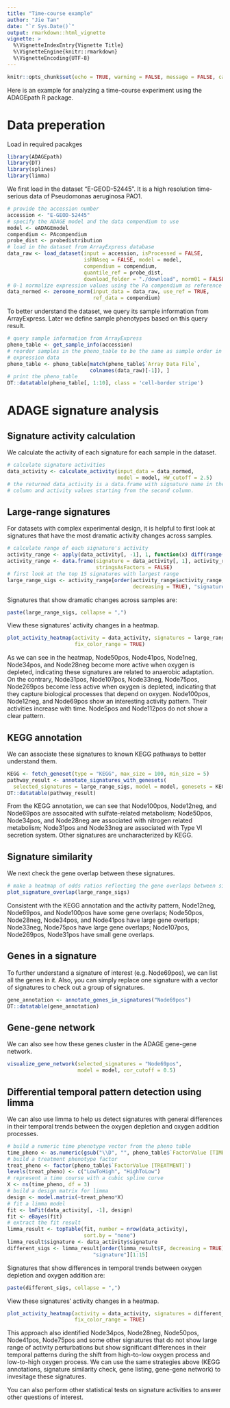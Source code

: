 ```yaml
---
title: "Time-course example"
author: "Jie Tan"
date: "`r Sys.Date()`"
output: rmarkdown::html_vignette
vignette: >
  %\VignetteIndexEntry{Vignette Title}
  %\VignetteEngine{knitr::rmarkdown}
  %\VignetteEncoding{UTF-8}
---
```


```r
knitr::opts_chunk$set(echo = TRUE, warning = FALSE, message = FALSE, cache = TRUE)
```

Here is an example for analyzing a time-course experiment using the ADAGEpath R
package.

# Data preperation
Load in required pacakges
```r
library(ADAGEpath)
library(DT)
library(splines)
library(limma)
```
We first load in the dataset "E-GEOD-52445". It is a high resolution
time-serious data of Pseudomonas aeruginosa PAO1.
```r
# provide the accession number
accession <- "E-GEOD-52445"
# specify the ADAGE model and the data compendium to use
model <- eADAGEmodel
compendium <- PAcompendium
probe_dist <- probedistribution
# load in the dataset from ArrayExpress database
data_raw <- load_dataset(input = accession, isProcessed = FALSE,
                         isRNAseq = FALSE, model = model,
                         compendium = compendium,
                         quantile_ref = probe_dist,
                         download_folder = "./download", norm01 = FALSE)
# 0-1 normalize expression values using the Pa compendium as reference
data_normed <- zeroone_norm(input_data = data_raw, use_ref = TRUE,
                            ref_data = compendium)
```
To better understand the dataset, we query its sample information from
ArrayExpress. Later we define sample phenotypes based on this query result.
```r
# query sample information from ArrayExpress
pheno_table <- get_sample_info(accession)
# reorder samples in the pheno_table to be the same as sample order in the
# expression data
pheno_table <- pheno_table[match(pheno_table$`Array Data File`,
                           colnames(data_raw)[-1]), ]
# print the pheno_table
DT::datatable(pheno_table[, 1:10], class = 'cell-border stripe')
```

# ADAGE signature analysis
## Signature activity calculation
We calculate the activity of each signature for each sample in the dataset.
```r
# calculate signature activities
data_activity <- calculate_activity(input_data = data_normed,
                                    model = model, HW_cutoff = 2.5)
# the returned data_activity is a data.frame with signature name in the first
# column and activity values starting from the second column.
```
## Large-range signatures
For datasets with complex experimental design, it is helpful to first look
at signatures that have the most dramatic activity changes across samples.
```r
# calculate range of each signature's activity
activity_range <- apply(data_activity[, -1], 1, function(x) diff(range(x)))
activity_range <- data.frame(signature = data_activity[, 1], activity_range,
                             stringsAsFactors = FALSE)
# first look at the top 15 signatures with largest range
large_range_sigs <- activity_range[order(activity_range$activity_range,
                                         decreasing = TRUE), "signature"][1:15]
```
Signatures that show dramatic changes across samples are:
```r
paste(large_range_sigs, collapse = ",")
```
View these signatures' activity changes in a heatmap.
```r
plot_activity_heatmap(activity = data_activity, signatures = large_range_sigs,
                      fix_color_range = TRUE)
```
As we can see in the heatmap, Node50pos, Node41pos, Node1neg, Node34pos, and
Node28neg become more active when oxygen is depleted, indicating these signatures
are related to anaerobic adaptation. On the contrary, Node31pos,
Node107pos, Node33neg, Node75pos, Node269pos become less active when oxygen is
depleted, indicating that they capture biological processes that depend on
oxygen. Node100pos, Node12neg, and Node69pos show an interesting activity
pattern. Their activities increase with time. Node5pos and Node112pos do not
show a clear pattern.

## KEGG annotation
We can associate these signatures to known KEGG pathways to better understand
them.
```r
KEGG <- fetch_geneset(type = "KEGG", max_size = 100, min_size = 5)
pathway_result <- annotate_signatures_with_genesets(
  selected_signatures = large_range_sigs, model = model, genesets = KEGG)
DT::datatable(pathway_result)
```
From the KEGG annotation, we can see that Node100pos, Node12neg, and Node69pos
are assocaited with sulfate-related metabolism; Node50pos, Node34pos, and
Node28neg are associated with nitrogen related metabolism; Node31pos and
Node33neg are associated with Type VI secretion system. Other signatures
are uncharacterized by KEGG.

## Signature similarity
We next check the gene overlap between these signatures.
```r
# make a heatmap of odds ratios reflecting the gene overlaps between signatures
plot_signature_overlap(large_range_sigs)
```
Consistent with the KEGG annotation and the activity pattern, Node12neg,
Node69pos, and Node100pos have some gene overlaps; Node50pos, Node28neg,
Node34pos, and Node41pos have large gene overlaps; Node33neg, Node75pos have 
large gene overlaps; Node107pos, Node269pos, Node31pos have small gene overlaps.

## Genes in a signature
To further understand a signature of interest (e.g. Node69pos), we can list all
the genes in it. Also, you can simply replace one signature with a vector of
signatures to check out a group of signatures.
```r
gene_annotation <- annotate_genes_in_signatures("Node69pos")
DT::datatable(gene_annotation)
```

## Gene-gene network
We can also see how these genes cluster in the ADAGE gene-gene network.
```r
visualize_gene_network(selected_signatures = "Node69pos",
                       model = model, cor_cutoff = 0.5)
```

## Differential temporal pattern detection using limma
We can also use limma to help us detect signatures with general differences in
their temporal trends between the oxygen depletion and oxygen addition processes.
```r
# build a numeric time phenotype vector from the pheno table
time_pheno <- as.numeric(gsub("\\D", "", pheno_table$`FactorValue [TIME]`))
# build a treatment phenotype factor
treat_pheno <- factor(pheno_table$`FactorValue [TREATMENT]`)
levels(treat_pheno) <- c("LowToHigh", "HighToLow")
# represent a time course with a cubic spline curve 
X <- ns(time_pheno, df = 3)
# build a design matrix for limma
design <- model.matrix(~treat_pheno*X)
# fit a limma model
fit <- lmFit(data_activity[, -1], design)
fit <- eBayes(fit)
# extract the fit result
limma_result <- topTable(fit, number = nrow(data_activity),
                         sort.by = "none")
limma_result$signature <- data_activity$signature
different_sigs <- limma_result[order(limma_result$F, decreasing = TRUE),
                            "signature"][1:15]

```
Signatures that show differences in temporal trends between oxygen depletion
and oxygen addition are:
```r
paste(different_sigs, collapse = ",")
```
View these signatures' activity changes in a heatmap.
```r
plot_activity_heatmap(activity = data_activity, signatures = different_sigs,
                      fix_color_range = TRUE)
```
This approach also identified Node34pos, Node28neg, Node50pos, Node41pos,
Node75pos and some other signatures that do not show large range of activity
perturbations but show significant differences in their temporal patterns
during the shift from high-to-low oxygen process and low-to-high oxygen process.
We can use the same strategies above (KEGG annotations, signature similarity
check, gene listing, gene-gene network) to invesitage these signatures.

You can also perform other statistical tests on signature activities to answer
other questions of interest.
